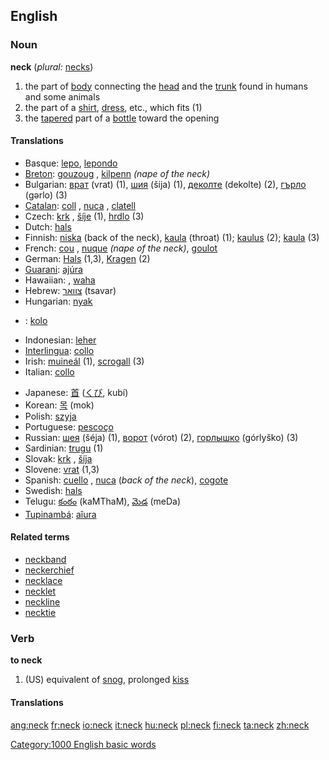 ==English==
{{wikipedia}}
===Noun===
'''neck''' (''plural:'' [[necks]])

# the part of [[body]] connecting the [[head]] and the [[trunk]] found in humans and some animals
# the part of a [[shirt]], [[dress]], etc., which fits (1)
# the [[taper]]ed part of a [[bottle]] toward the opening

====Translations====
{{top}}
*Basque: [[lepo]], [[lepondo]]
*[[Breton]]: [[gouzoug]] {{m}}, [[kilpenn]] {{m}} ''(nape of the neck)''
*Bulgarian: [[врат]] (vrat) {{m}} (1), [[шия]] (šija) {{f}} (1), [[деколте]] (dekolte) {{n}} (2), [[гърло]] (gərlo) {{n}} (3)
*[[Catalan]]: [[coll]] {{m}}, [[nuca]] {{f}}, [[clatell]] {{m}}
*Czech: [[krk]] {{m}}, [[šíje]]  {{f}} (1), [[hrdlo]] {{n}} (3)
*Dutch: [[hals]] {{m}}
*Finnish: [[niska]] (back of the neck), [[kaula]] (throat) (1); [[kaulus]] (2); [[kaula]] (3)
*French: [[cou]] {{m}}, [[nuque]] {{f}} ''(nape of the neck)'', [[goulot]] {{m}}
*German: [[Hals]] {{m}} (1,3), [[Kragen]] (2)
*[[Guarani]]: [[ajúra]]
*Hawaiian: {{Unicode|[[ʻāʻī]]}}, [[waha]]
*Hebrew: [[צוואר]] (tsavar)
*Hungarian: [[nyak]]
*{{io}}: [[kolo]]
*Indonesian: [[leher]]
*[[Interlingua]]: [[collo]]
*Irish: [[muineál]] {{m}} (1), [[scrogall]] {{m}} (3)
*Italian: [[collo]] {{m}}
{{mid}}
*Japanese: [[首]] ([[くび]], kubí)
*Korean: [[목]] (mok)
*Polish: [[szyja]] {{f}}
*Portuguese: [[pescoço]] {{m}}
*Russian: [[шея]] (šéja) {{f}} (1), [[ворот]] (vórot) {{m}} (2), [[горлышко]] (górlyško) {{n}} (3)
*Sardinian: [[trugu]] {{m}} (1)
*Slovak: [[krk]] {{m}}, [[šíja]] {{f}}
*Slovene: [[vrat]] {{m}} (1,3)
*Spanish: [[cuello]] {{m}}, [[nuca]] {{f}} (''back of the neck''), [[cogote]]
*Swedish: [[hals]] {{c}}
*Telugu: [[కంఠం]] (kaMThaM), [[మెడ]] (meDa)
*[[Tupinambá]]: [[aîura]]
{{bottom}}

====Related terms====
*[[neckband]]
*[[neckerchief]]
*[[necklace]]
*[[necklet]]
*[[neckline]]
*[[necktie]]

===Verb===
'''to neck'''
#(US) equivalent of [[snog]], prolonged [[kiss]]

====Translations====


[[Category:1000 English basic words]]

[[ang:neck]]
[[fr:neck]]
[[io:neck]]
[[it:neck]]
[[hu:neck]]
[[pl:neck]]
[[fi:neck]]
[[ta:neck]]
[[zh:neck]]